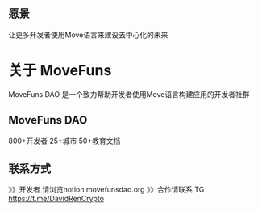 

## 愿景
让更多开发者使用Move语言来建设去中心化的未来


# 关于 MoveFuns
MoveFuns DAO 是一个致力帮助开发者使用Move语言构建应用的开发者社群

## MoveFuns DAO
800+开发者
25+城市
50+教育文档


## 联系方式
》》开发者  请浏览notion.movefunsdao.org
》》合作请联系 TG  https://t.me/DavidRenCrypto 
